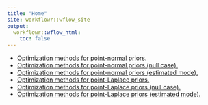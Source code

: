 ```yaml
---
title: "Home"
site: workflowr::wflow_site
output:
  workflowr::wflow_html:
    toc: false
---
```


* [Optimization methods for point-normal priors.](optmethods_pn.html)
* [Optimization methods for point-normal priors (null case).](optmethods_pn2.html)
* [Optimization methods for point-normal priors (estimated mode).](optmethods_pn3.html)
* [Optimization methods for point-Laplace priors.](optmethods_pl.html)
* [Optimization methods for point-Laplace priors (null case).](optmethods_pl2.html)
* [Optimization methods for point-Laplace priors (estimated mode).](optmethods_pl3.html)